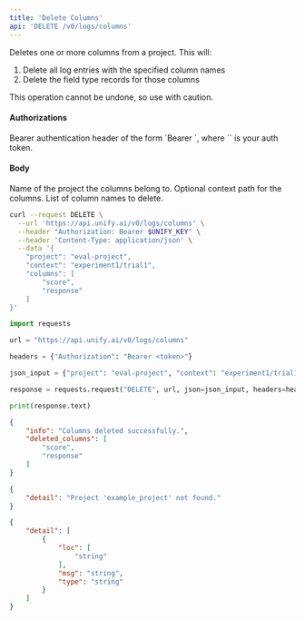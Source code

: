 ```yaml
---
title: 'Delete Columns'
api: 'DELETE /v0/logs/columns'
---
```

Deletes one or more columns from a project. This will:
1. Delete all log entries with the specified column names
2. Delete the field type records for those columns

This operation cannot be undone, so use with caution.

#### Authorizations

<ParamField header="Authorization" type="string" required="true">
  Bearer authentication header of the form `Bearer <token>`, where `<token>` is your auth token.
</ParamField>

#### Body

<ParamField body="project" type="string" required="true">
Name of the project the columns belong to.
</ParamField>

<ParamField body="context" type="string | null" >
Optional context path for the columns.
</ParamField>

<ParamField body="columns" type="[string]" required="true">
List of column names to delete.
</ParamField>

<RequestExample>

```bash cURL
curl --request DELETE \
  --url 'https://api.unify.ai/v0/logs/columns' \
  --header "Authorization: Bearer $UNIFY_KEY" \
  --header 'Content-Type: application/json' \
  --data '{
    "project": "eval-project",
    "context": "experiment1/trial1",
    "columns": [
        "score",
        "response"
    ]
}'
```

```python Python
import requests

url = "https://api.unify.ai/v0/logs/columns"

headers = {"Authorization": "Bearer <token>"}

json_input = {"project": "eval-project", "context": "experiment1/trial1", "columns": ["score", "response"]}

response = requests.request("DELETE", url, json=json_input, headers=headers)

print(response.text)
```

</RequestExample>
<ResponseExample>

```json 200
{
    "info": "Columns deleted successfully.",
    "deleted_columns": [
        "score",
        "response"
    ]
}
```

```json 404
{
    "detail": "Project 'example_project' not found."
}
```

```json 422
{
    "detail": [
        {
            "loc": [
                "string"
            ],
            "msg": "string",
            "type": "string"
        }
    ]
}
```

</ResponseExample>
